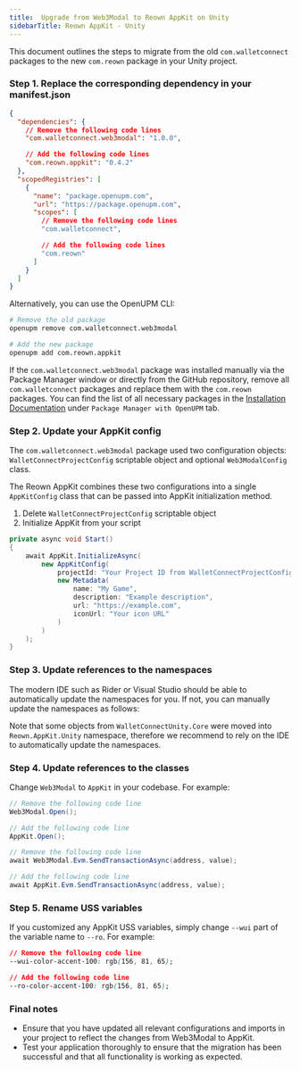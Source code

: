 ```yaml
---
title:  Upgrade from Web3Modal to Reown AppKit on Unity
sidebarTitle: Reown AppKit - Unity
---
```


This document outlines the steps to migrate from the old `com.walletconnect` packages to the new `com.reown` package in your Unity project.

### Step 1. Replace the corresponding dependency in your manifest.json

```json {6-7, 17-18}
{
  "dependencies": {
    // Remove the following code lines
    "com.walletconnect.web3modal": "1.0.0",

    // Add the following code lines
    "com.reown.appkit": "0.4.2"
  },
  "scopedRegistries": [
    {
      "name": "package.openupm.com",
      "url": "https://package.openupm.com",
      "scopes": [
        // Remove the following code lines
        "com.walletconnect",

        // Add the following code lines
        "com.reown"
      ]
    }
  ]
}
```

Alternatively, you can use the OpenUPM CLI:

```bash {4-5}
# Remove the old package
openupm remove com.walletconnect.web3modal

# Add the new package
openupm add com.reown.appkit
```

If the `com.walletconnect.web3modal` package was installed manually via the Package Manager window or directly from the GitHub repository,
remove all `com.walletconnect` packages and replace them with the `com.reown` packages. You can find the list of all necessary packages in the
[Installation Documentation](/appkit/unity/core/installation#package) under `Package Manager with OpenUPM` tab.

### Step 2. Update your AppKit config

The `com.walletconnect.web3modal` package used two configuration objects: `WalletConnectProjectConfig` scriptable object
and optional `Web3ModalConfig` class.

The Reown AppKit combines these two configurations into a single `AppKitConfig` class that can be passed into AppKit initialization method.

1. Delete `WalletConnectProjectConfig` scriptable object
2. Initialize AppKit from your script

```csharp
private async void Start()
{
    await AppKit.InitializeAsync(
        new AppKitConfig(
            projectId: "Your Project ID from WalletConnectProjectConfig",
            new Metadata(
                name: "My Game",
                description: "Example description",
                url: "https://example.com",
                iconUrl: "Your icon URL"
            )
        )
    );
}
```

### Step 3. Update references to the namespaces

The modern IDE such as Rider or Visual Studio should be able to automatically update the namespaces for you.
If not, you can manually update the namespaces as follows:

<Table
  headers={["Old", "New"]}
  data={[
    {
      old: { code: "WalletConnect.Web3Modal" },
      new: { code: "Reown.AppKit.Unity" },
    },
    {
      old: { code: "WalletConnectUnity.Nethereum" },
      new: { code: "Reown.Sign.Nethereum.Unity" },
    },
    {
      old: { code: "WalletConnectSharp.Sign" },
      new: { code: "Reown.Sign" },
    },
    {
      old: { code: "WalletConnectUnity.Core" },
      new: { code: "Reown.Sign.Unity" },
    },
  ]}
/>

Note that some objects from `WalletConnectUnity.Core` were moved into `Reown.AppKit.Unity` namespace, therefore we
recommend to rely on the IDE to automatically update the namespaces.

### Step 4. Update references to the classes

Change `Web3Modal` to `AppKit` in your codebase. For example:

```csharp {4-5, 10-11}
// Remove the following code line
Web3Modal.Open();

// Add the following code line
AppKit.Open();

// Remove the following code line
await Web3Modal.Evm.SendTransactionAsync(address, value);

// Add the following code line
await AppKit.Evm.SendTransactionAsync(address, value);
```

### Step 5. Rename USS variables

If you customized any AppKit USS variables, simply change `--wui` part of the variable name to `--ro`. For example:

```css {4-5}
// Remove the following code line
--wui-color-accent-100: rgb(156, 81, 65);

// Add the following code line
--ro-color-accent-100: rgb(156, 81, 65);
```

### Final notes

- Ensure that you have updated all relevant configurations and imports in your project to reflect the changes from Web3Modal to AppKit.
- Test your application thoroughly to ensure that the migration has been successful and that all functionality is working as expected.
